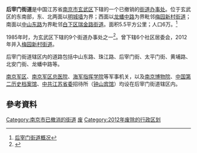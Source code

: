 '''后宰门街道'''是中国江苏省[[南京市|南京市]][[玄武区|玄武区]]下辖的一个已撤销的[[街道办事处|街道办事处]]。位于玄武区的东南部，东、北两面以[[南京城墙|明城墙]]为界；西面以[[龙蟠中路|龙蟠中路]]为界毗邻[[梅园新村街道|梅园新村街道]]；南面以[[中山东路|中山东路]]为界毗邻[[白下区|白下区]][[瑞金路街道|瑞金路街道]]。面积5.5平方公里；人口6万。<ref>[http://www.xwzf.gov.cn/art/2005/09/01/art_25_6385.html 后宰门街道概况]{{dead link|date=2017年12月 |bot=InternetArchiveBot |fix-attempted=yes }}</ref>

1985年时，为玄武区下辖的9个街道办事处之一<ref>{{Cite book|url=http://221.226.86.187:8080/webpic/njdfz/eWebEditor/uploadfile/64/20090114/20090114135313398.pdf|title=南京简志|date=1986-12-00|author=南京市地方志编纂委员会办公室（编纂）|publisher=江苏古籍出版社|isbn=|pages=10|chapter=第一篇 建置 行政区划|language=Zh-hans}}{{Dead link}}</ref>。曾下辖6个社区居委会，2012年并入[[梅园新村街道|梅园新村街道]]。

后宰门街道辖区内的道路包括中山东路、珠江路、后宰门街、太平门街、黄埔路、北安门街、龙蟠中路等。

[[南京军区|南京军区]]、[[南京军区总医院|南京军区总医院]]、[[海军指挥学院|海军指挥学院]]等军事机关，以及[[南京博物院|南京博物院]]、[[中国第二历史档案馆|中国第二历史档案馆]]、[[中共江苏省委|中共江苏省委]]招待所（[[钟山宾馆|钟山宾馆]]）均设在后宰门街道辖区内。

==參考資料==
{{Reflist}}

{{江苏行政区划小作品}}
[[Category:南京市已撤消的街道|Category:南京市已撤消的街道]]
[[Category:玄武区行政区划|废]]
[[Category:2012年废除的行政区划|Category:2012年废除的行政区划]]